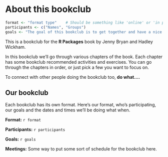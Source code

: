 # About this bookclub {.unnumbered}

```r
format <- "format type"    # Should be something like 'online' or 'in person' or 'at Yuki's house'
participants <- c("Names", "Groups")
goals <- "The goal of this bookclub is to get together and have a nice time and learn new R things"

```

This is a bookclub for the **R Packages** book by Jenny Bryan and Hadley Wickham.

In this bookclub we'll go through various chapters of the book. Each chapter has some bookclub recommended activities and exercises. You can go through the chapters in order, or just pick a few you want to focus on. 

To connect with other people doing the bookclub too, **do what....**

## Our bookclub

Each bookclub has its own format. Here's our format, who's participating, our goals and the dates and times we'll be doing what when.

**Format:** `r format`

**Participants:** `r participants`

**Goals:** `r goals`

**Meetings:** Some way to put some sort of schedule for the bookclub here. 



